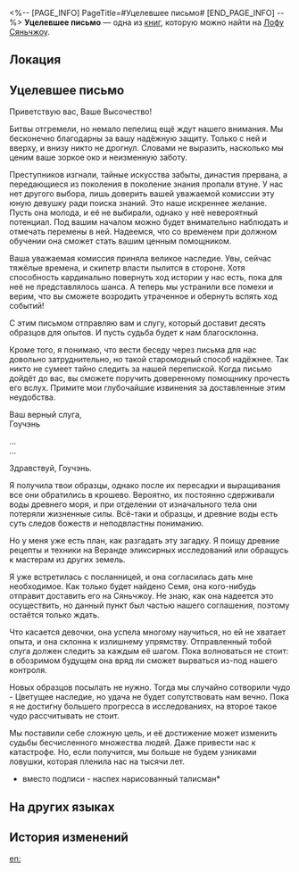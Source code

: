 <%-- [PAGE_INFO]
PageTitle=#Уцелевшее письмо#
[END_PAGE_INFO] --%>
{{Дополнить}}
{{Книга Инфобокс
|id           = 215
|partIds      = 190447
|Название     = 
|Изображение  = Иконка письма.png
|Мир          = Лофу Сяньчжоу
|Томов        = 1
|Автор        = <!--нужно добавить-->
|Описание     = Письмо из переписки, которое не было уничтожено. Кажется, речь идёт о запрещённых рецептах и колдовстве.
|Том1         = {{tx}}
|Источник1    = {{tx|Отсутствует источник}}
|Персонажи    = 
|Фракции      = 
}}
'''Уцелевшее письмо''' — одна из [[Книги|книг]], которую можно найти на [[Лофу Сяньчжоу]].

==Локация==
{{Отметка карты|<!--название карты-->|<!--id отметки-->}}

==Уцелевшее письмо==
Приветствую вас, Ваше Высочество!

Битвы отгремели, но немало пепелищ ещё ждут нашего внимания. Мы бесконечно благодарны за вашу надёжную защиту. Только с ней и вверху, и внизу никто не дрогнул. Словами не выразить, насколько мы ценим ваше зоркое око и неизменную заботу.

Преступников изгнали, тайные искусства забыты, династия прервана, а передающиеся из поколения в поколение знания пропали втуне. У нас нет другого выбора, лишь доверить вашей уважаемой комиссии эту юную девушку ради поиска знаний. Это наше искреннее желание. Пусть она молода, и её не выбирали, однако у неё невероятный потенциал. Под вашим началом можно будет внимательно наблюдать и отмечать перемены в ней. Надеемся, что со временем при должном обучении она сможет стать вашим ценным помощником.

Ваша уважаемая комиссия приняла великое наследие. Увы, сейчас тяжёлые времена, и скипетр власти пылится в стороне. Хотя способность кардинально повернуть ход истории у нас есть, пока для неё не представлялось шанса. А теперь мы устранили все помехи и верим, что вы сможете возродить утраченное и обернуть вспять ход событий!

С этим письмом отправляю вам и слугу, который доставит десять образцов для опытов. И пусть судьба будет к нам благосклонна.

Кроме того, я понимаю, что вести беседу через письма для нас довольно затруднительно, но такой старомодный способ надёжнее. Так никто не сумеет тайно следить за нашей перепиской. Когда письмо дойдёт до вас, вы сможете поручить доверенному помощнику прочесть его вслух. Примите мои глубочайшие извинения за доставленные этим неудобства.

Ваш верный слуга,<br />
Гоучэнь

...<br />
...

Здравствуй, Гоучэнь.

Я получила твои образцы, однако после их пересадки и выращивания все они обратились в крошево. Вероятно, их постоянно сдерживали воды древнего моря, и при отделении от изначального тела они потеряли жизненные силы. Всё-таки и образцы, и древние воды есть суть следов божеств и неподвластны пониманию.

Но у меня уже есть план, как разгадать эту загадку. Я поищу древние рецепты и техники на Веранде эликсирных исследований или обращусь к мастерам из других земель.

Я уже встретилась с посланницей, и она согласилась дать мне необходимое. Как только будет найдено Семя, она кого-нибудь отправит доставить его на Сяньчжоу. Не знаю, как она надеется это осуществить, но данный пункт был частью нашего соглашения, поэтому остаётся только ждать.

Что касается девочки, она успела многому научиться, но ей не хватает опыта, и она склонна к излишнему упрямству. Отправленный тобой слуга должен следить за каждым её шагом. Пока волноваться не стоит: в обозримом будущем она вряд ли сможет вырваться из-под нашего контроля.

Новых образцов посылать не нужно. Тогда мы случайно сотворили чудо - Цветущее наследие, но удача не будет сопутствовать нам вечно. Пока я не достигну большего прогресса в исследованиях, на второе такое чудо рассчитывать не стоит.

Мы поставили себе сложную цель, и её достижение может изменить судьбы бесчисленного множества людей. Даже привести нас к катастрофе. Но, если получится, мы больше не будем узниками ловушки, которая пленила нас на тысячи лет.

*вместо подписи - наспех нарисованный талисман*

==На других языках==
{{На других языках
|en   = Undestroyed Letter
|zhs  = 未被销毁的信笺
|zht  = 未銷毀的信箋
|ja   = 処分されなかった手紙
|ko   = 폐기되지 않은 편지
|es   = Carta sin destruir
|fr   = Lettre non détruite
|ru   = Уцелевшее письмо
|th   = จดหมายที่ไม่ถูกทำลาย
|vi   = Lá Thư Chưa Bị Hủy
|de   = Unzerstörter Brief
|id   = Surat yang Belum Dihancurkan
|pt   = Carta Intacta
}}

==История изменений==
{{История изменений|3.5}}

[[en:]]